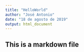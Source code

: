 ```yaml
---
title: "HelloWorld"
author: "José Antonio"
date: "18 de agosto de 2019"
output: html_document
---
```


## This is a markdown file
